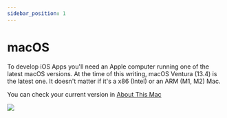 ```yaml
---
sidebar_position: 1
---
```



# macOS

To develop iOS Apps you'll need an Apple computer running one of the latest macOS versions. At the time of this writing, macOS Ventura (13.4) is the latest one. It doesn't matter if it's a x86 (Intel) or an ARM (M1, M2) Mac.

You can check your current version in [About This Mac](https://support.apple.com/en-us/HT201260)

![](https://support.apple.com/library/content/dam/edam/applecare/images/en_US/macos/ventura/macos-ventura-about-this-mac-macos.png)